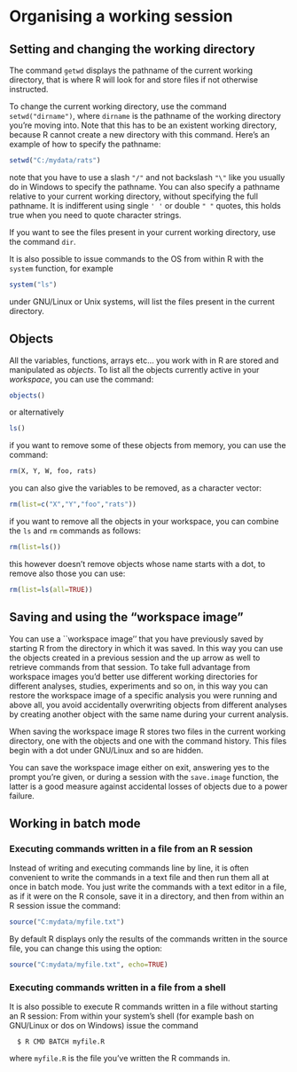 # Organising a working session

## Setting and changing the working directory

The command `getwd` displays the pathname of the current working directory, that is where R will look for and store files if not otherwise instructed.

To change the current working directory, use the command `setwd("dirname")`, where `dirname` is the pathname of the working directory you're moving into. Note that this has to be an existent working directory, because R cannot create a new directory with this command. Here's an example of how to specify the pathname:
```r
setwd("C:/mydata/rats")
```
note that you have to use a slash `"/"` and not backslash  `"\"` like you usually do in Windows to specify the pathname.
You can also specify a pathname relative to your current working directory, without specifying the full pathname. It is indifferent using single `' '` or double `" "` quotes, this holds true when you need to quote character strings.

If you want to see the files present in your current working directory, use the command `dir`.

It is also possible to issue commands to the OS from within R with the `system` function, for example
```r
system("ls")
```
under GNU/Linux or Unix systems, will list the files present in the current directory.

## Objects

All the variables, functions, arrays etc... you work with in R are stored and manipulated as *objects*. To list all the objects currently active in your *workspace*, you can use the command:
```r
objects()
```
or alternatively
```r
ls()
```

if you want to remove some of these objects from memory, you can use the command:
```r
rm(X, Y, W, foo, rats)
```
you can also give the variables to be removed, as a character vector:
```r
rm(list=c("X","Y","foo","rats"))
```
if you want to remove all the objects in your workspace, you can combine the `ls` and `rm` commands as follows:
```r
rm(list=ls())
```
this however doesn't remove objects whose name starts with a dot, to remove also those you can use:
```r
rm(list=ls(all=TRUE))
```

## Saving and using the "workspace image"

You can use a ``workspace image'' that you have previously saved by starting R from the directory in which it was saved. In this way you can use the objects created in a previous session and the up arrow as well to retrieve commands from that session. To take full advantage from workspace images you'd better use different working directories for different analyses, studies, experiments and so on, in this way you can restore the workspace image of a specific analysis you were running and above all, you avoid accidentally overwriting objects from different analyses by creating another object with the same name during your current analysis.

When saving the workspace image R stores two files in the current working directory, one with the objects and one with the command history. This files begin with a dot under GNU/Linux and so are hidden.

You can save the workspace image either on exit, answering yes to the prompt you're given, or during a session with the `save.image` function, the latter is a good measure against accidental losses of objects due to a power failure.

## Working in batch mode

### Executing commands written in a file from an R session
 Instead of writing and executing commands line by line, it is often convenient to write the commands in a text file and then run them all at once in batch mode. You just write the commands with a text editor in a file, as if it were on the R console, save it in a directory, and then from within an R session issue the command:
```r
source("C:mydata/myfile.txt")
```
By default R displays only the results of the commands written in the source file, you can change this using the option:
```r
source("C:mydata/myfile.txt", echo=TRUE)
```

### Executing commands written in a file from a shell
It is also possible to execute R commands written in a file without starting an R session: From within your system's shell (for example bash on GNU/Linux or dos on Windows) issue the command
```
  $ R CMD BATCH myfile.R
```
where `myfile.R` is the file you've written the R commands in. 

